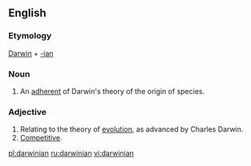 ==English==
===Etymology===
[[Darwin]] + [[-ian]]

===Noun===
{{en-noun}}
# An [[adherent]] of Darwin's theory of the origin of species.

===Adjective===
{{en-adj}}
# Relating to the theory of [[evolution]], as advanced by Charles Darwin.
# [[competitive|Competitive]].

[[pl:darwinian]]
[[ru:darwinian]]
[[vi:darwinian]]